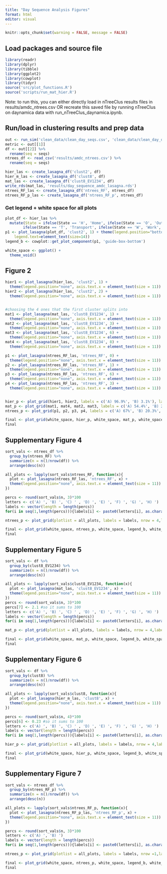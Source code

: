 ```yaml
---
title: "Day Sequence Analysis Figures"
format: html
editor: visual
---
```


```r
knitr::opts_chunk$set(warning = FALSE, message = FALSE) 
```

## Load packages and source file

```r
library(readr)
library(dplyr)
library(tibble)
library(ggplot2)
library(cowplot)
library(tidyr)
source('src/plot_functions.R')
source('scripts/run_mat_hier.R')
```

Note: to run this, you can either directly load in nTreeClus results files in results/amdc_ntrees.csv OR recreate this saved file by running nTreeClus on daynamica data with run_nTreeClus_daynamica.ipynb.

## Run/load in clustering results and prep data

```r
out <- run_sim('clean_data/clean_day_seqs.csv', 'clean_data/clean_day_distmat.rds', 2, 9)
metric <- out[[1]]
df <- out[[2]] %>%
  rename(seq = seqs)
ntrees_df <- read_csv('results/amdc_ntrees.csv') %>%
  rename(seq = seqs)
```

```r
hier_las <- create_lasagna_df('clust2', df)
hier_m_las <- create_lasagna_df('clust8', df)
mat_las <- create_lasagna_df('clust8_EV1234', df)
write_rds(mat_las, 'results/day_sequence_amdc_lasagna.rds')
ntrees_RF_las <- create_lasagna_df('ntrees_RF', ntrees_df)
ntrees_RF_p_las <- create_lasagna_df('ntrees_RF_p', ntrees_df)
```

### Get legend + white space for all plots

```r
plot_df <- hier_las %>%
  mutate(State = ifelse(State == 'H', 'Home', ifelse(State == 'O', 'Out',
        ifelse(State == 'T', 'Transport', ifelse(State == 'W', 'Work', NA)))))
p1 <- plot_lasagna(plot_df, 'clust2', 1) + theme(legend.position="bottom", legend.title=element_text(size=15), 
    legend.text=element_text(size=14))
legend_b <- cowplot::get_plot_component(p1, 'guide-box-bottom')

white_space <- ggplot() +
  theme_void()
```

## Figure 2

```r
hier1 <- plot_lasagna(hier_las, 'clust2', 1) +
  theme(legend.position="none", axis.text.x = element_text(size = 11))
hier2 <- plot_lasagna(hier_las, 'clust2', 2) +
  theme(legend.position="none", axis.text.x = element_text(size = 11))


#choosing the 4 ones that the first cluster splits into
mat1 <- plot_lasagna(mat_las, 'clust8_EV1234', 1) +
  theme(legend.position="none", axis.text.x = element_text(size = 11))
mat2 <- plot_lasagna(mat_las, 'clust8_EV1234', 3) +
  theme(legend.position="none", axis.text.x = element_text(size = 11))
mat3 <- plot_lasagna(mat_las, 'clust8_EV1234', 6) +
  theme(legend.position="none", axis.text.x = element_text(size = 11))
mat4 <- plot_lasagna(mat_las, 'clust8_EV1234', 8) +
  theme(legend.position="none", axis.text.x = element_text(size = 11))

p1 <- plot_lasagna(ntrees_RF_las, 'ntrees_RF', 0) +
  theme(legend.position="none", axis.text.x = element_text(size = 11))
p2 <- plot_lasagna(ntrees_RF_las, 'ntrees_RF', 1) +
  theme(legend.position="none", axis.text.x = element_text(size = 11))
p3 <- plot_lasagna(ntrees_RF_las, 'ntrees_RF', 6) +
  theme(legend.position="none", axis.text.x = element_text(size = 11))
p4 <- plot_lasagna(ntrees_RF_las, 'ntrees_RF', 3) +
  theme(legend.position="none", axis.text.x = element_text(size = 11))


hier_p <- plot_grid(hier1, hier2, labels = c('A) 96.9%', 'B) 3.1%'), label_y = 1.02, label_x = -0.03, label_size = 12)
mat_p <- plot_grid(mat1, mat4, mat2, mat3, labels = c('A) 54.4%', 'B) 23.6%', 'C) 8.6%', 'D) 5.2%'), nrow = 2,label_y = 1.02, label_x = -0.03, label_size = 12)
ntrees_p <- plot_grid(p1, p2, p3, p4, labels = c('A) 67%', 'B) 20.3%', 'C) 2.9%', 'D) 2.7%'), nrow = 2,label_y = 1.02, label_x = -0.03, label_size = 12)

final <- plot_grid(white_space, hier_p, white_space, mat_p, white_space, ntrees_p, legend_b, white_space, labels = c('', '1) Hierarchical','', '2) Adjacency Matrix','', '3) nTreeClus'), axis = 'l', nrow = 8, rel_heights = c(0.7, 10,0.7, 20,0.55, 20, 0.7, 0.7), rel_widths = c(1, 1, 1,1,1, 1, 1.2, 1), scale = 0.95, label_y = c(1, 1.08,1,1.03,1, 1.03), label_x = c(0,-0.09,0,-0.12, 0, -0.075))
final
```

## Supplementary Figure 4

```r
sort_vals <- ntrees_df %>%
  group_by(ntrees_RF) %>%
  summarize(n = n()/nrow(df)) %>%
  arrange(desc(n))

all_plots <- lapply(sort_vals$ntrees_RF, function(x){
  plot <- plot_lasagna(ntrees_RF_las, 'ntrees_RF', x) +
  theme(legend.position="none", axis.text.x = element_text(size = 11))
})

percs <- round(sort_vals$n, 3)*100
letters <- c('A) ', 'B) ', 'C) ' , 'D) ', 'E) ', 'F) ', 'G) ', 'H) ')
labels <- vector(length = length(percs))
for(i in seq(1,length(percs))){labels[i] <- paste0(letters[i], as.character(percs[i]), '%')}

ntrees_p <- plot_grid(plotlist = all_plots, labels = labels, nrow = 4,label_y = 1.04, label_x = -0.01, label_size = 13)

final <- plot_grid(white_space, ntrees_p, white_space, legend_b, white_space,  axis = 'l', nrow = 5, rel_heights = c(0.6, 20, 0.6, .4,0.7))
final
```

## Supplementary Figure 5

```r
sort_vals <- df %>%
  group_by(clust8_EV1234) %>%
  summarize(n = n()/nrow(df)) %>%
  arrange(desc(n))

all_plots <- lapply(sort_vals$clust8_EV1234, function(x){
  plot <- plot_lasagna(mat_las, 'clust8_EV1234', x) +
  theme(legend.position="none", axis.text.x = element_text(size = 11))
})
percs <- round(sort_vals$n, 3)*100
percs[7] <- 2.1 #so it sums to 100
letters <- c('A) ', 'B) ', 'C) ' , 'D) ', 'E) ', 'F) ', 'G) ', 'H) ')
labels <- vector(length = length(percs))
for(i in seq(1,length(percs))){labels[i] <- paste0(letters[i], as.character(percs[i]), '%')}

mat_p <- plot_grid(plotlist = all_plots, labels = labels, nrow = 4,label_y = 1.04, label_x = -0.01, label_size = 13)

final <- plot_grid(white_space, mat_p, white_space, legend_b, white_space,  axis = 'l', nrow = 5, rel_heights = c(0.6, 20, 0.6, .4,0.7))
final
```

## Supplementary Figure 6

```r
sort_vals <- df %>%
  group_by(clust8) %>%
  summarize(n = n()/nrow(df)) %>%
  arrange(desc(n))

all_plots <- lapply(sort_vals$clust8, function(x){
  plot <- plot_lasagna(hier_m_las, 'clust8', x) +
  theme(legend.position="none", axis.text.x = element_text(size = 11))
})

percs <- round(sort_vals$n, 4)*100
percs[6] <- 0.23 #so it sums to 100
letters <- c('A) ', 'B) ', 'C) ' , 'D) ', 'E) ', 'F) ', 'G) ', 'H) ')
labels <- vector(length = length(percs))
for(i in seq(1,length(percs))){labels[i] <- paste0(letters[i], as.character(percs[i]), '%')}

hier_p <- plot_grid(plotlist = all_plots, labels = labels, nrow = 4,label_y = 1.04, label_x = -0.01, label_size = 13)

final <- plot_grid(white_space, hier_p, white_space, legend_b, white_space,  axis = 'l', nrow = 5, rel_heights = c(0.6, 20, 0.6, .4,0.7))
final
```

## Supplementary Figure 7

```r
sort_vals <- ntrees_df %>%
  group_by(ntrees_RF_p) %>%
  summarize(n = n()/nrow(df)) %>%
  arrange(desc(n))

all_plots <- lapply(sort_vals$ntrees_RF_p, function(x){
  plot <- plot_lasagna(ntrees_RF_p_las, 'ntrees_RF_p', x) +
  theme(legend.position="none", axis.text.x = element_text(size = 11))
})

percs <- round(sort_vals$n, 3)*100
letters <- c('A) ', 'B) ')
labels <- vector(length = length(percs))
for(i in seq(1,length(percs))){labels[i] <- paste0(letters[i], as.character(percs[i]), '%')}

ntrees_p <- plot_grid(plotlist = all_plots, labels = labels, nrow =1,label_y = 1.04, label_x = -0.01, label_size = 13)

final <- plot_grid(white_space, ntrees_p, white_space, legend_b, white_space,  axis = 'l', nrow = 5, rel_heights = c(0.6, 5, 0.6, .4,0.7))
final
```
